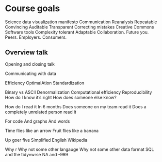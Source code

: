 # Course goals


Science data visualization manifesto
Communication
Reanalysis
Repeatable
Convincing
Auditable
Transparent
Correcting mistakes
Creative Commons
Software tools
Complexity tolerant
Adaptable
Collaboration. Future you. Peers. Employers. Consumers.


## Overview talk

Opening and closing talk

Communicating with data

Efficiency
OptimaiAtion
Standardization

Binary vs ASCII
Denormalization
Computational efficiency
Reproducibility
How do I know it’s right
How does someone else know?

How do I read it
In 6 months
Does someone on my team read it
Does a completely unrelated person read it

For code
And graphs
And words

Time flies like an arrow
Fruit flies like a banana

Up goer five
Simplified English Wikipedia

Why r
Why not some other langauge
Why not some other data format
SQL and the tidyvwrse
NA and -999



